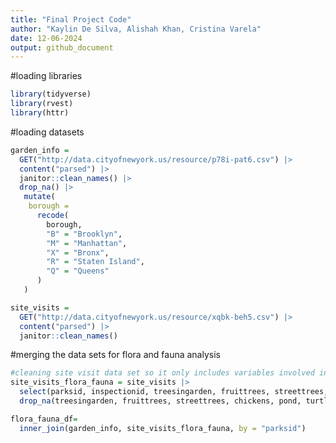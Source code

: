 ```yaml
---
title: "Final Project Code"
author: "Kaylin De Silva, Alishah Khan, Cristina Varela"
date: 12-06-2024
output: github_document
---
```


#loading libraries
```r
library(tidyverse)
library(rvest)
library(httr)
```

#loading datasets
```r
garden_info = 
  GET("http://data.cityofnewyork.us/resource/p78i-pat6.csv") |> 
  content("parsed") |>
  janitor::clean_names() |>
  drop_na() |>
   mutate(
    borough = 
      recode(
        borough,
        "B" = "Brooklyn",
        "M" = "Manhattan",
        "X" = "Bronx",
        "R" = "Staten Island",
        "Q" = "Queens"
      )
   )

site_visits = 
  GET("http://data.cityofnewyork.us/resource/xqbk-beh5.csv") |>
  content("parsed") |>
  janitor::clean_names()
```

#merging the data sets for flora and fauna analysis
```r
#cleaning site visit data set so it only includes variables involved in flora and fauna 
site_visits_flora_fauna = site_visits |>
  select(parksid, inspectionid, treesingarden, fruittrees, streettrees, chickens, pond, fishinpond, turtles) |>
  drop_na(treesingarden, fruittrees, streettrees, chickens, pond, turtles)

flora_fauna_df= 
  inner_join(garden_info, site_visits_flora_fauna, by = "parksid") 
```

```r

```

